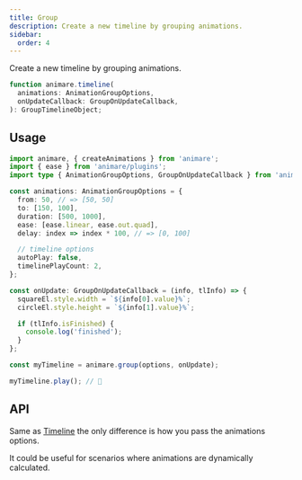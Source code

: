 ```yaml
---
title: Group
description: Create a new timeline by grouping animations.
sidebar:
  order: 4
---
```



Create a new timeline by grouping animations.

```ts title="syntax"
function animare.timeline(
  animations: AnimationGroupOptions,
  onUpdateCallback: GroupOnUpdateCallback,
): GroupTimelineObject;
```

## Usage

```ts title="example" frame="terminal"
import animare, { createAnimations } from 'animare';
import { ease } from 'animare/plugins';
import type { AnimationGroupOptions, GroupOnUpdateCallback } from 'animare';

const animations: AnimationGroupOptions = {
  from: 50, // => [50, 50]
  to: [150, 100],
  duration: [500, 1000],
  ease: [ease.linear, ease.out.quad],
  delay: index => index * 100, // => [0, 100]

  // timeline options
  autoPlay: false,
  timelinePlayCount: 2,
};

const onUpdate: GroupOnUpdateCallback = (info, tlInfo) => {
  squareEl.style.width = `${info[0].value}%`;
  circleEl.style.height = `${info[1].value}%`;

  if (tlInfo.isFinished) {
    console.log('finished');
  }
};

const myTimeline = animare.group(options, onUpdate);

myTimeline.play(); // 🚀
```

## API

Same as [Timeline](/animare/api/animare/timeline) the only difference is how you pass the animations options.

It could be useful for scenarios where animations are dynamically calculated.
